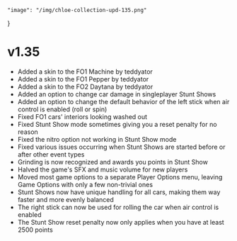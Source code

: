     "image": "/img/chloe-collection-upd-135.png"
}

# v1.35

- Added a skin to the FO1 Machine by teddyator 
- Added a skin to the FO1 Pepper by teddyator 
- Added a skin to the FO2 Daytana by teddyator 
- Added an option to change car damage in singleplayer Stunt Shows
- Added an option to change the default behavior of the left stick when air control is enabled (roll or spin)
- Fixed FO1 cars' interiors looking washed out
- Fixed Stunt Show mode sometimes giving you a reset penalty for no reason
- Fixed the nitro option not working in Stunt Show mode
- Fixed various issues occurring when Stunt Shows are started before or after other event types
- Grinding is now recognized and awards you points in Stunt Show
- Halved the game's SFX and music volume for new players
- Moved most game options to a separate Player Options menu, leaving Game Options with only a few non-trivial ones
- Stunt Shows now have unique handling for all cars, making them way faster and more evenly balanced
- The right stick can now be used for rolling the car when air control is enabled
- The Stunt Show reset penalty now only applies when you have at least 2500 points